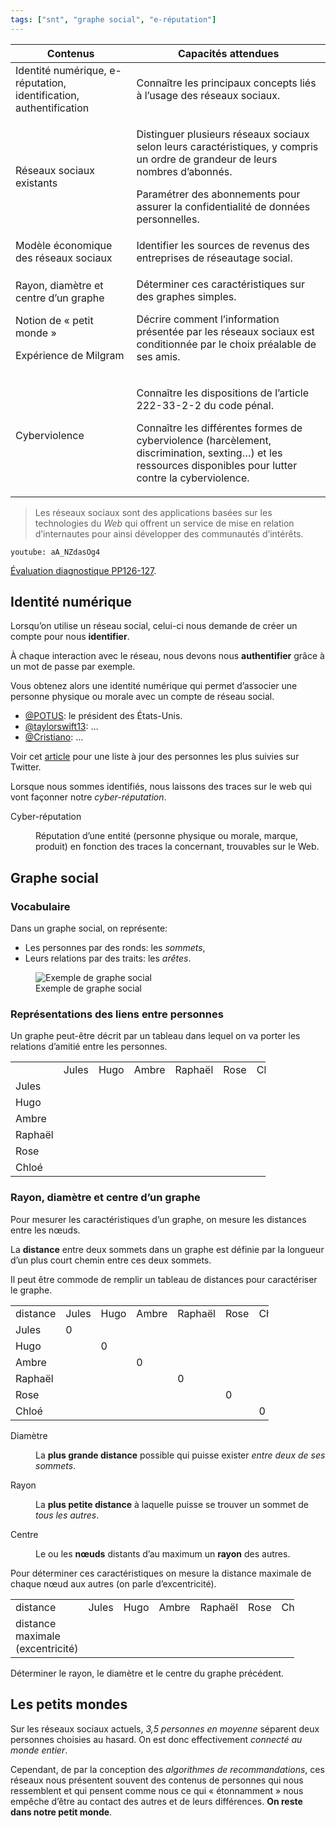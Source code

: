 ```yaml
---
tags: ["snt", "graphe social", "e-réputation"]
---
```


::: programme

+---------------------------------------+--------------------------------------------------------------+
| Contenus                              | Capacités attendues                                          |
+=======================================+==============================================================+
| Identité numérique,                   | Connaître les principaux concepts liés à l’usage des réseaux |
| e-réputation, identification,         | sociaux.                                                     |
| authentification                      |                                                              |
+---------------------------------------+--------------------------------------------------------------+
| Réseaux sociaux existants             | Distinguer plusieurs réseaux sociaux selon leurs             |
|                                       | caractéristiques, y compris un ordre de grandeur de leurs    |
|                                       | nombres d’abonnés.                                           |
|                                       |                                                              |
|                                       | Paramétrer des abonnements pour assurer la confidentialité   |
|                                       | de données personnelles.                                     |
+---------------------------------------+--------------------------------------------------------------+
| Modèle économique des réseaux sociaux | Identifier les sources de revenus des entreprises de         |
|                                       | réseautage social.                                           |
+---------------------------------------+--------------------------------------------------------------+
| Rayon, diamètre et centre             | Déterminer ces caractéristiques sur des graphes simples.     |
| d’un graphe                           |                                                              |
|                                       |                                                              |
| Notion de « petit monde »             | Décrire comment l’information présentée par les réseaux      |
|                                       | sociaux est conditionnée par le choix préalable de ses amis. |
| Expérience de Milgram                 |                                                              |
+---------------------------------------+--------------------------------------------------------------+
|                                       | Connaître les dispositions de l’article 222-33-2-2 du code   |
| Cyberviolence                         | pénal.                                                       |
|                                       |                                                              |
|                                       | Connaître les différentes formes de cyberviolence            |
|                                       | (harcèlement, discrimination, sexting...) et les ressources  |
|                                       | disponibles pour lutter contre la cyberviolence.             |
|                                       |                                                              |
+---------------------------------------+--------------------------------------------------------------+


:::

> Les réseaux sociaux sont des applications basées sur les technologies du _Web_ qui offrent un
> service de mise en relation d’internautes pour ainsi développer des communautés d’intérêts.

`youtube: aA_NZdasOg4`

::: appli

[Évaluation diagnostique PP126-127](https://lienmini.fr/3389-602).

:::


## Identité numérique

Lorsqu'on utilise un réseau social, celui-ci nous demande de créer un compte pour nous
**identifier**.

À chaque interaction avec le réseau, nous devons nous **authentifier** grâce à un mot de passe par
exemple.

Vous obtenez alors une identité numérique qui permet d'associer une personne physique ou morale avec un compte de réseau social.

:::: examples

-  [@POTUS](https://twitter.com/potus): le président des États-Unis.
-  [@taylorswift13](https://twitter.com/taylorswift13): ...
-  [@Cristiano](https://twitter.com/cristiano): ...

Voir cet [article](https://en.wikipedia.org/wiki/List_of_most-followed_Twitter_accounts) pour une
liste à jour des personnes les plus suivies sur Twitter.

:::

Lorsque nous sommes identifiés, nous laissons des traces sur le web qui vont façonner notre
_cyber-réputation_.

Cyber-réputation

: Réputation d'une entité (personne physique ou morale, marque, produit) en fonction des traces la
concernant, trouvables sur le Web.

## Graphe social

<wc-wikimage class="center" title="Social_graph.gif" caption="Pour représenter les liens entre les personnes présentes sur un réseau social, on utilise couramment des graphes."></wc-wikimage>

### Vocabulaire

Dans un graphe social, on représente:

- Les personnes par des ronds: les _sommets_, 
- Leurs relations par des traits: les _arêtes_.

![Exemple de graphe social](../../images/graphe-social.svg)


### Représentations des liens entre personnes

Un graphe peut-être décrit par un tableau dans lequel on va porter les relations d'amitié entre les
personnes.

+---------+-------+------+-------+---------+------+-------+
|         | Jules | Hugo | Ambre | Raphaël | Rose | Chloé |
+---------+-------+------+-------+---------+------+-------+
| Jules   |       |      |       |         |      |       |
+---------+-------+------+-------+---------+------+-------+
| Hugo    |       |      |       |         |      |       |
+---------+-------+------+-------+---------+------+-------+
| Ambre   |       |      |       |         |      |       |
+---------+-------+------+-------+---------+------+-------+
| Raphaël |       |      |       |         |      |       |
+---------+-------+------+-------+---------+------+-------+
| Rose    |       |      |       |         |      |       |
+---------+-------+------+-------+---------+------+-------+
| Chloé   |       |      |       |         |      |       |
+---------+-------+------+-------+---------+------+-------+


### Rayon, diamètre et centre d'un graphe

Pour mesurer les caractéristiques d'un graphe, on mesure les distances entre les nœuds.

La **distance** entre deux sommets dans un graphe est définie par la longueur d'un plus court chemin
entre ces deux sommets.

Il peut être commode de remplir un tableau de distances pour caractériser le graphe.

+----------+-------+------+-------+---------+------+-------+
| distance | Jules | Hugo | Ambre | Raphaël | Rose | Chloé |
+----------+-------+------+-------+---------+------+-------+
| Jules    | 0     |      |       |         |      |       |
+----------+-------+------+-------+---------+------+-------+
| Hugo     |       | 0    |       |         |      |       |
+----------+-------+------+-------+---------+------+-------+
| Ambre    |       |      | 0     |         |      |       |
+----------+-------+------+-------+---------+------+-------+
| Raphaël  |       |      |       | 0       |      |       |
+----------+-------+------+-------+---------+------+-------+
| Rose     |       |      |       |         | 0    |       |
+----------+-------+------+-------+---------+------+-------+
| Chloé    |       |      |       |         |      | 0     |
+----------+-------+------+-------+---------+------+-------+


Diamètre

:   La **plus grande distance** possible qui puisse exister _entre deux de ses sommets_.

Rayon

:   La **plus petite distance** à laquelle puisse se trouver un sommet de _tous les autres_.


Centre

:   Le ou les **nœuds** distants d'au maximum un **rayon** des autres.

Pour déterminer ces caractéristiques on mesure la distance maximale de chaque nœud aux autres (on
parle d'excentricité).

+----------------+-------+------+-------+---------+------+-------+
| distance       | Jules | Hugo | Ambre | Raphaël | Rose | Chloé |
+----------------+-------+------+-------+---------+------+-------+
| distance       |       |      |       |         |      |       |
| maximale       |       |      |       |         |      |       |
| (excentricité) |       |      |       |         |      |       |
+----------------+-------+------+-------+---------+------+-------+

::: appli

Déterminer le rayon, le diamètre et le centre du graphe précédent.

:::

## Les petits mondes

Sur les réseaux sociaux actuels, _3,5 personnes en moyenne_ séparent deux personnes choisies au
hasard. On est donc effectivement _connecté au monde entier_.

<wc-wikimage title="Sna_large.png" caption="Des petits mondes qui communiquent peu entre eux!"></wc-wikimage>



Cependant, de par la conception des _algorithmes de recommandations_, ces réseaux nous présentent
souvent des contenus de personnes qui nous ressemblent et qui pensent comme nous ce qui «
étonnamment » nous empêche d'être au contact des autres et de leurs différences. **On reste dans
notre petit monde**.
